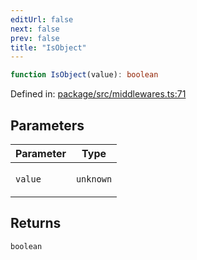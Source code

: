 ```yaml
---
editUrl: false
next: false
prev: false
title: "IsObject"
---
```


```ts
function IsObject(value): boolean
```

Defined in: [package/src/middlewares.ts:71](https://github.com/KingsBeCattz/ezdd/blob/0f600ba185b426f1ed870030a52eb2b1640838c6/package/src/middlewares.ts#L71)

## Parameters

<table>
<thead>
<tr>
<th>Parameter</th>
<th>Type</th>
</tr>
</thead>
<tbody>
<tr>
<td>

`value`

</td>
<td>

`unknown`

</td>
</tr>
</tbody>
</table>

## Returns

`boolean`
